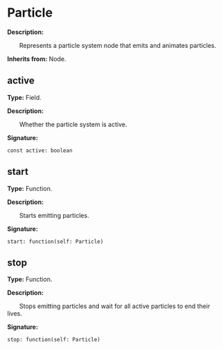 
# Particle

**Description:**

&emsp;&emsp;Represents a particle system node that emits and animates particles.

**Inherits from:** Node.

## active

**Type:** Field.

**Description:**

&emsp;&emsp;Whether the particle system is active.

**Signature:**
```tl
const active: boolean
```

## start

**Type:** Function.

**Description:**

&emsp;&emsp;Starts emitting particles.

**Signature:**
```tl
start: function(self: Particle)
```

## stop

**Type:** Function.

**Description:**

&emsp;&emsp;Stops emitting particles and wait for all active particles to end their lives.

**Signature:**
```tl
stop: function(self: Particle)
```